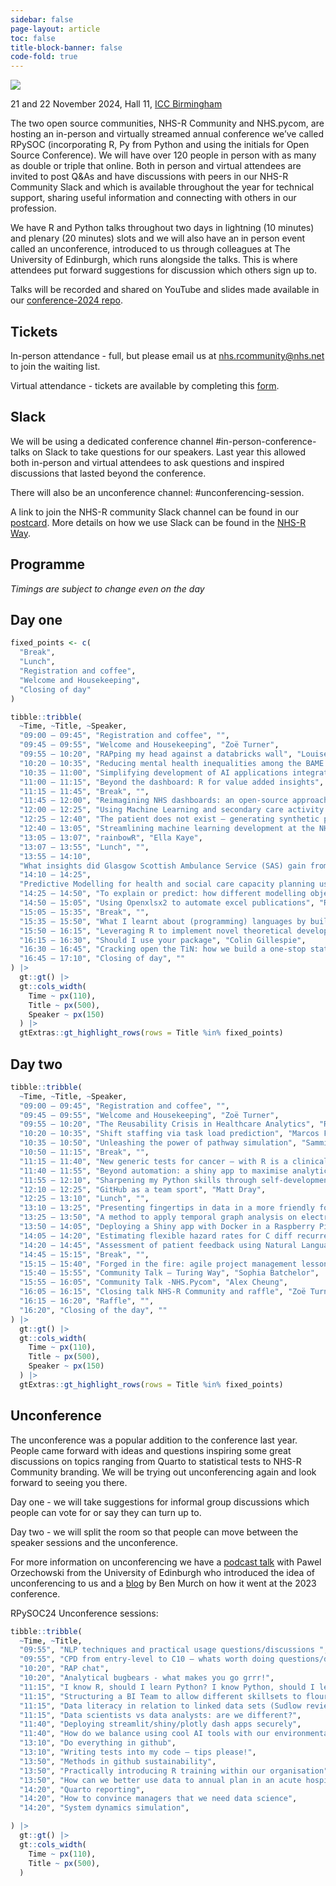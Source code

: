 ```yaml
---
sidebar: false
page-layout: article
toc: false
title-block-banner: false
code-fold: true
---
```


![](img/rpysoc-24-banner.png){fig-alt="RPySoc conference 2024 banner."}

21 and 22 November 2024, Hall 11, [ICC Birmingham](https://www.theicc.co.uk/)

The two open source communities, NHS-R Community and NHS.pycom, are hosting an in-person and virtually streamed annual conference we've called RPySOC (incorporating R, Py from Python and using the initials for Open Source Conference). We will have over 120 people in person with as many as double or triple that online. Both in person and virtual attendees are invited to post Q&As and have discussions with peers in our NHS-R Community Slack and which is available throughout the year for technical support, sharing useful information and connecting with others in our profession. 
 
We have R and Python talks throughout two days in lightning (10 minutes) and plenary (20 minutes) slots and we will also have an in person event called an unconference, introduced to us through colleagues at The University of Edinburgh, which runs alongside the talks. This is where attendees put forward suggestions for discussion which others sign up to.

Talks will be recorded and shared on YouTube and slides made available in our [conference-2024 repo](https://github.com/nhs-r-community/conference-2024).

## Tickets

In-person attendance - full, but please email us at [nhs.rcommunity@nhs.net](mailto:nhs.rcommunity@nhs.net) to join the waiting list. 

Virtual attendance - tickets are available by completing this [form](https://forms.office.com/e/NBcjv7LVJ4).

## Slack

We will be using a dedicated conference channel #in-person-conference-talks on Slack to take questions for our speakers. Last year this allowed both in-person and virtual attendees to ask questions and inspired discussions that lasted beyond the conference. 

There will also be an unconference channel: #unconferencing-session.

A link to join the NHS-R community Slack channel can be found in our [postcard](https://postcard.nhsrcommunity.com/). More details on how we use Slack can be found in the [NHS-R Way](https://nhsrway.nhsrcommunity.com/).

## Programme

*Timings are subject to change even on the day*

:::panel-tabset

## Day one

```r
fixed_points <- c(
  "Break",
  "Lunch",
  "Registration and coffee",
  "Welcome and Housekeeping",
  "Closing of day"
)

tibble::tribble(
  ~Time, ~Title, ~Speaker,
  "09:00 – 09:45", "Registration and coffee", "",
  "09:45 – 09:55", "Welcome and Housekeeping", "Zoë Turner",
  "09:55 – 10:20", "RAPping my head against a databricks wall", "Louise Schreuders",
  "10:20 – 10:35", "Reducing mental health inequalities among the BAME residents of Herefordshire and Worcestershire communities", "Oluwatimilehin Olabamiyo",
  "10:35 – 11:00", "Simplifying development of AI applications integrated in EHRs with Health Chain", "Jennifer Jiang-Kells",
  "11:00 – 11:15", "Beyond the dashboard: R for value added insights", "Nicola Farthing",
  "11:15 – 11:45", "Break", "",
  "11:45 – 12:00", "Reimagining NHS dashboards: an open-source approach with plotly-dash", "Jennifer Struthers",
  "12:00 – 12:25", "Using Machine Learning and secondary care activity data to identify risk of cancer earlier", "Scarlett Kynoch",
  "12:25 – 12:40", "The patient does not exist – generating synthetic patient data with Wasserstein GAN", "Simon Newey",
  "12:40 – 13:05", "Streamlining machine learning development at the NHS via open-source tools", "Elias Altrabsheh and James Sibbit",
  "13:05 – 13:07", "rainbowR", "Ella Kaye",
  "13:07 – 13:55", "Lunch", "",
  "13:55 – 14:10",
  "What insights did Glasgow Scottish Ambulance Service (SAS) gain from combining multiple data sources about all chest pain patients from 2023? We'll present about the process and findings of a 1-year long MSc dissertation project.", "Katalin Koszegi",
  "14:10 – 14:25",
  "Predictive Modelling for health and social care capacity planning using open data", "Sebastian Fox",
  "14:25 – 14:50", "To explain or predict: how different modelling objectives change how you use the same tools", "Chris Mainey",
  "14:50 – 15:05", "Using Openxlsx2 to automate excel publications", "Ruth Keane",
  "15:05 – 15:35", "Break", "",
  "15:35 – 15:50", "What I learnt about (programming) languages by building bilingual websites", "Rosemary Walmsley",
  "15:50 – 16:15", "Leveraging R to implement novel theoretical development in online ‘digital twin' simulation modelling", "Richard Wood",
  "16:15 – 16:30", "Should I use your package", "Colin Gillespie",
  "16:30 – 16:45", "Cracking open the TiN: how we build a one-stop statistics website using R, GitHub and BigQuery", "Mohan Del",
  "16:45 – 17:10", "Closing of day", ""
) |>
  gt::gt() |>
  gt::cols_width(
    Time ~ px(110),
    Title ~ px(500),
    Speaker ~ px(150)
  ) |>
  gtExtras::gt_highlight_rows(rows = Title %in% fixed_points)
```

## Day two

```r
tibble::tribble(
  ~Time, ~Title, ~Speaker,
  "09:00 – 09:45", "Registration and coffee", "",
  "09:45 – 09:55", "Welcome and Housekeeping", "Zoë Turner",
  "09:55 – 10:20", "The Reusability Crisis in Healthcare Analytics", "Rhian Davies",
  "10:20 – 10:35", "Shift staffing via task load prediction", "Marcos Fabietti",
  "10:35 – 10:50", "Unleashing the power of pathway simulation", "Sammi Rosser",
  "10:50 – 11:15", "Break", "",
  "11:15 – 11:40", "New generic tests for cancer – with R is a clinical scientists best friend", "Joe Shaw",
  "11:40 – 11:55", "Beyond automation: a shiny app to maximise analytical impact routine reporting narrative", "Laura Birks",
  "11:55 – 12:10", "Sharpening my Python skills through self-development of web scraping bank complaints data", "Kenneth Quan",
  "12:10 – 12:25", "GitHub as a team sport", "Matt Dray",
  "12:25 – 13:10", "Lunch", "",
  "13:10 – 13:25", "Presenting fingertips in data in a more friendly format", "Rachel Brown",
  "13:25 – 13:50", "A method to apply temporal graph analysis on electronic patient record data to explore healthcare professional patient interaction intensity", "John Booth",
  "13:50 – 14:05", "Deploying a Shiny app with Docker in a Raspberry Pi", "Pablo León Ródenas",
  "14:05 – 14:20", "Estimating flexible hazard rates for C diff recurrence from electronic health records using the SplinHazard Regression package and other methods in R", "Elisabeth Dietz",
  "14:20 – 14:45", "Assessment of patient feedback using Natural Language Processing (NLP) and textual data analysis in R", "Ana Singh",
  "14:45 – 15:15", "Break", "",
  "15:15 – 15:40", "Forged in the fire: agile project management lessons from the frontline", "Chris Beeley",
  "15:40 – 15:55", "Community Talk – Turing Way", "Sophia Batchelor",
  "15:55 – 16:05", "Community Talk -NHS.Pycom", "Alex Cheung",
  "16:05 – 16:15", "Closing talk NHS-R Community and raffle", "Zoë Turner",
  "16:15 – 16:20", "Raffle", "",
  "16:20", "Closing of the day", ""
) |>
  gt::gt() |>
  gt::cols_width(
    Time ~ px(110),
    Title ~ px(500),
    Speaker ~ px(150)
  ) |>
  gtExtras::gt_highlight_rows(rows = Title %in% fixed_points)
```

## Unconference

The unconference was a popular addition to the conference last year. People came forward with ideas and questions inspiring some great discussions on topics ranging from Quarto to statistical tests to NHS-R Community branding. We will be trying out unconferencing again and look forward to seeing you there.

Day one - we will take suggestions for informal group discussions which people can vote for or say they can turn up to.

Day two - we will split the room so that people can move between the speaker sessions and the unconference. 

For more information on unconferencing we have a [podcast talk](https://nhsrcommunity.substack.com/p/nhs-r-podcast-14th-december-unconferences-6da?utm_source=substack&utm_medium=email) with Pawel Orzechowski from the University of Edinburgh who introduced the idea of unconferencing to us and a [blog](blog/what-was-the-unconference.qmd) by Ben Murch on how it went at the 2023 conference.

RPySOC24 Unconference sessions:

```r
tibble::tribble(
  ~Time, ~Title,
  "09:55", "NLP techniques and practical usage questions/discussions ",
  "09:55", "CPD from entry-level to C10 – whats worth doing questions/discussions",
  "10:20", "RAP chat",
  "10:20", "Analytical bugbears - what makes you go grrr!",
  "11:15", "I know R, should I learn Python? I know Python, should I learn R?",
  "11:15", "Structuring a BI Team to allow different skillsets to flourish",
  "11:15", "Data literacy in relation to linked data sets (Sudlow review): who needs it? And where do we start?",
  "11:15", "Data scientists vs data analysts: are we different?",
  "11:40", "Deploying streamlit/shiny/plotly dash apps securely",
  "11:40", "How do we balance using cool AI tools with our environmental responsibilities",
  "13:10", "Do everything in github",
  "13:10", "Writing tests into my code – tips please!",
  "13:50", "Methods in github sustainability",
  "13:50", "Practically introducing R training within our organisation",
  "13:50", "How can we better use data to annual plan in an acute hospital",
  "14:20", "Quarto reporting",
  "14:20", "How to convince managers that we need data science",
  "14:20", "System dynamics simulation",

) |>
  gt::gt() |>
  gt::cols_width(
    Time ~ px(110),
    Title ~ px(500),
  )
```

:::
